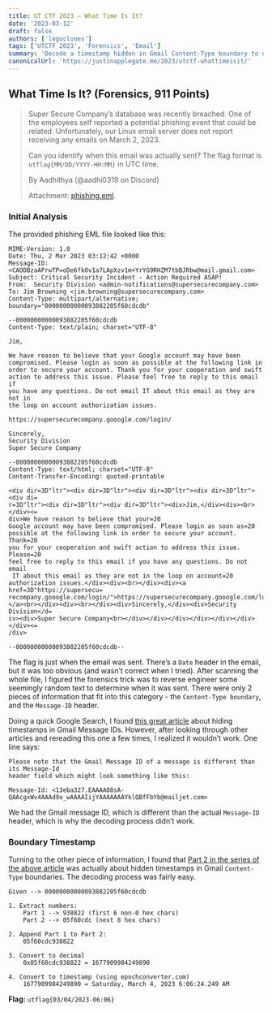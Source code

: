```yaml
---
title: UT CTF 2023 – What Time Is It?
date: '2023-03-12'
draft: false
authors: ['legoclones']
tags: ['UTCTF 2023', 'Forensics', 'Email']
summary: 'Decode a timestamp hidden in Gmail Content-Type boundary to determine the time the email was sent.'
canonicalUrl: 'https://justinapplegate.me/2023/utctf-whattimeisit/'
---
```


## What Time Is It? (Forensics, 911 Points)

> Super Secure Company’s database was recently breached. One of the employees self reported a potential phishing event that could be related. Unfortunately, our Linux email server does not report receiving any emails on March 2, 2023.
>
> Can you identify when this email was actually sent? The flag format is `utflag{MM/DD/YYYY-HH:MM}` in UTC time.
>
> By Aadhithya (@aadhi0319 on Discord)
>
> Attachment: [phishing.eml](https://raw.githubusercontent.com/Legoclones/website/main/source/static/utctf-whattimeisit/phishing.eml).

### Initial Analysis

The provided phishing EML file looked like this:

```
MIME-Version: 1.0
Date: Thu, 2 Mar 2023 03:12:42 +0000
Message-ID: <CAODBzaAPrwTP=oDe6fkOv1a7LApXzv1m+YrYG9RHZM7tbBJRbw@mail.gmail.com>
Subject: Critical Security Incident - Action Required ASAP!
From:  Security Division <admin-notifications@supersecurecompany.com>
To: Jim Browning <jim.browning@supersecurecompany.com>
Content-Type: multipart/alternative; boundary="00000000000093882205f60cdcdb"

--00000000000093882205f60cdcdb
Content-Type: text/plain; charset="UTF-8"

Jim,

We have reason to believe that your Google account may have been
compromised. Please login as soon as possible at the following link in
order to secure your account. Thank you for your cooperation and swift
action to address this issue. Please feel free to reply to this email if
you have any questions. Do not email IT about this email as they are not in
the loop on account authorization issues.

https://supersecurecompany.gooogle.com/login/

Sincerely,
Security Division
Super Secure Company

--00000000000093882205f60cdcdb
Content-Type: text/html; charset="UTF-8"
Content-Transfer-Encoding: quoted-printable

<div dir=3D"ltr"><div dir=3D"ltr"><div dir=3D"ltr"><div dir=3D"ltr"><div di=
r=3D"ltr"><div dir=3D"ltr"><div dir=3D"ltr"><div>Jim,</div><div><br></div><=
div>We have reason to believe that your=20
Google account may have been compromised. Please login as soon as=20
possible at the following link in order to secure your account. Thank=20
you for your cooperation and swift action to address this issue. Please=20
feel free to reply to this email if you have any questions. Do not email
 IT about this email as they are not in the loop on account=20
authorization issues.</div><div><br></div><div><a href=3D"https://supersecu=
recompany.gooogle.com/login/">https://supersecurecompany.gooogle.com/login/=
</a><br></div><div><br></div><div>Sincerely,</div><div>Security Division</d=
iv><div>Super Secure Company<br></div></div></div></div></div></div></div><=
/div>

--00000000000093882205f60cdcdb--
```

The flag is just when the email was sent. There’s a `Date` header in the email, but it was too obvious (and wasn’t correct when I tried). After scanning the whole file, I figured the forensics trick was to reverse engineer some seemingly random text to determine when it was sent. There were only 2 pieces of information that fit into this category - the `Content-Type boundary`, and the `Message-ID` header.

Doing a quick Google Search, I found [this great article](https://www.metaspike.com/dates-gmail-message-id-thread-id-timestamps/) about hiding timestamps in Gmail Message IDs. However, after looking through other articles and rereading this one a few times, I realized it wouldn’t work. One line says:

```
Please note that the Gmail Message ID of a message is different than its Message-Id
header field which might look something like this:

Message-Id: <13eba327.EAAAAO8sA-QAAcgxWv4AAAd9o_wAAAAIijYAAAAAAAYklQBfFbYb@mailjet.com>
```

We had the Gmail message ID, which is different than the actual `Message-ID` header, which is why the decoding process didn’t work.

### Boundary Timestamp

Turning to the other piece of information, I found that [Part 2 in the series of the above article](https://www.metaspike.com/gmail-mime-boundary-delimiter-timestamps/) was actually about hidden timestamps in Gmail `Content-Type` boundaries. The decoding process was fairly easy.

```
Given --> 00000000000093882205f60cdcdb

1. Extract numbers:
    Part 1 --> 938822 (first 6 non-0 hex chars)
    Part 2 --> 05f60cdc (next 8 hex chars)

2. Append Part 1 to Part 2:
    05f60cdc938822

3. Convert to decimal
    0x05f60cdc938822 = 1677909984249890

4. Convert to timestamp (using epochconverter.com)
    1677909984249890 = Saturday, March 4, 2023 6:06:24.249 AM
```

**Flag:** `utflag{03/04/2023-06:06}`
